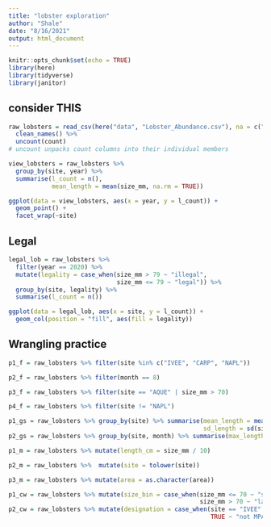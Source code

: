 ```yaml
---
title: "lobster exploration"
author: "Shale"
date: "8/16/2021"
output: html_document
---
```


```r
knitr::opts_chunk$set(echo = TRUE)
library(here)
library(tidyverse)
library(janitor)
```

## consider THIS

```r
raw_lobsters = read_csv(here("data", "Lobster_Abundance.csv"), na = c("", "-99999")) %>% 
  clean_names() %>% 
  uncount(count)
# uncount unpacks count columns into their individual members
```

```r
view_lobsters = raw_lobsters %>% 
  group_by(site, year) %>% 
  summarise(l_count = n(),
            mean_length = mean(size_mm, na.rm = TRUE))
```

```r
ggplot(data = view_lobsters, aes(x = year, y = l_count)) +
  geom_point() +
  facet_wrap(~site)
```

## Legal

```r
legal_lob = raw_lobsters %>% 
  filter(year == 2020) %>% 
  mutate(legality = case_when(size_mm > 79 ~ "illegal",
                              size_mm <= 79 ~ "legal")) %>% 
  group_by(site, legality) %>% 
  summarise(l_count = n())
```

```r
ggplot(data = legal_lob, aes(x = site, y = l_count)) +
  geom_col(position = "fill", aes(fill = legality))
```

## Wrangling practice

```r
p1_f = raw_lobsters %>% filter(site %in% c("IVEE", "CARP", "NAPL"))

p2_f = raw_lobsters %>% filter(month == 8)

p3_f = raw_lobsters %>% filter(site == "AQUE" | size_mm > 70)

p4_f = raw_lobsters %>% filter(site != "NAPL")
```

```r
p1_gs = raw_lobsters %>% group_by(site) %>% summarise(mean_length = mean(size_mm, na.rm = TRUE),
                                                      sd_length = sd(size_mm, na.rm = TRUE))
p2_gs = raw_lobsters %>% group_by(site, month) %>% summarise(max_length = max(size_mm, na.rm = TRUE))
```

```r
p1_m = raw_lobsters %>% mutate(length_cm = size_mm / 10)

p2_m = raw_lobsters %>%  mutate(site = tolower(site))

p3_m = raw_lobsters %>% mutate(area = as.character(area))
```

```r
p1_cw = raw_lobsters %>% mutate(size_bin = case_when(size_mm <= 70 ~ "small",
                                                     size_mm > 70 ~ "large"))
p2_cw = raw_lobsters %>% mutate(designation = case_when(site == "IVEE" | site == "NAPL" ~ "MPA",
                                                        TRUE ~ "not MPA"))
```




